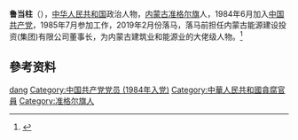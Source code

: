 {{Multiple issues|
{{Copy edit|time=2021-03-01T10:02:49+00:00}}
{{Onesource|time=2021-03-01T10:02:49+00:00}}
{{Original research|time=2021-03-01T10:02:49+00:00}}
}}
{{Infobox Officeholder
| 姓名     = 鲁当柱
| 職務     = 
| 時期     = 
| 性別     = 男
| 原名     = 
| 籍貫     = [[内蒙古|内蒙古]][[准格尔旗|准格尔旗]]
| 出生日期     = {{birth year and age|1960|11}}
| 出生地點 =
| 逝世     = 
| 逝世地點 =  
| 居處     = 
| 職業     = 政府官员
| 教育程度 = 
| 母校     = 
| 政党     = {{CPC}}（被开除）
| 國籍     = {{PRC}}
| 種族     = [[汉族|汉族]]
| 語言     = [[汉语|汉语]]
| 政黨     = 中国共产党
| 宗教信仰 = [[共产主义|共产主义]]
| 配偶     = 
| 子女     = 
| 親屬     = 
}}
'''鲁当柱'''（{{bd|1960年|11月|}}），[[中华人民共和国|中华人民共和国]]政治人物，[[内蒙古|内蒙古]][[准格尔旗|准格尔旗]]人，1984年6月加入[[中国共产党|中国共产党]]，1985年7月参加工作，2019年2月份落马，落马前担任内蒙古能源建设投资(集团)有限公司董事长，为内蒙古建筑业和能源业的大佬级人物。<ref>{{Cite web|title=内蒙古能源建设投资（集团）有限公司董事长鲁当柱被查|url=https://m.baidu.com/sf_baijiahao/s?id=1626522489566671238&wfr=spider&for=pc&sa=vs_ob_realtime|accessdate=2021-03-01|date=2019-02-26|publisher=新京报}}</ref>

==參考资料==
{{reflist}}

{{DEFAULTSORT:lu dangzhu}}
[[Category:鲁姓|dang]]
[[Category:中国共产党党员_(1984年入党)|Category:中国共产党党员 (1984年入党)]]
[[Category:中華人民共和國貪腐官員|Category:中華人民共和國貪腐官員]]
[[Category:准格尔旗人|Category:准格尔旗人]]
{{china-poli-bio-stub}}